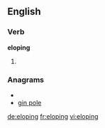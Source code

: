 
==English==

===Verb===
'''eloping'''

# {{present participle of|[[elope]]}}

===Anagrams===
* {{alphagram|egilnop}}
* [[gin pole#English|gin pole]]


[[de:eloping]]
[[fr:eloping]]
[[vi:eloping]]